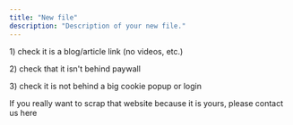 ```yaml
---
title: "New file"
description: "Description of your new file."
---
```


1\) check it is a blog/article link (no videos, etc.)&#x20;

2\) check that it isn't behind paywall

3\) check it is not behind a big cookie popup or login&#x20;



If you really want to scrap that website because it is yours, please contact us here